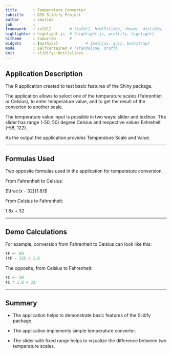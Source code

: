 ```yaml
---
title       : Temperature Converter
subtitle    : DS9 Slidify Project
author      : vmalino
job         : 
framework   : io2012        # {io2012, html5slides, shower, dzslides, ...}
highlighter : highlight.js  # {highlight.js, prettify, highlight}
hitheme     : tomorrow      # 
widgets     : [mathjax]            # {mathjax, quiz, bootstrap}
mode        : selfcontained # {standalone, draft}
knit        : slidify::knit2slides
---
```


## Application Description

The R application created to test basic features of the Shiny package.

The application allows to select one of the temparature scales (Fahrenhiet or Celsius), to enter temperature value, and to get the result of the converion to another scale.

The temperature value input is possible in two ways: slider and textbox. The slider has range (-50, 50) degree Celsius and respective values Fahreheit (-58, 122).

As the output the application provides Temperature Scale and Value.

---

## Formulas Used

Two opposite formulas used in the application for temperature conversion.

From Fahrenheit to Celsius:

$\frac{x - 32}{1.8}$

From Celsius to Fahrenheit:

$1.8 x + 32$

---

## Demo Calculations

For example, conversion from Fahrenheit to Celsius can look like this:
```r
tF <- 60
(tF - 32) / 1.8
```

The opposite, from Celsius to Fahrenheit:
```r
tC <- 30
tC * 1.8 + 32
```

---

## Summary

* The application helps to demonstrate basic features of the Slidify package.

* The application implements simple temperature converter. 

* The slider with fixed range helps to vizualize the difference between two temperature scales.



